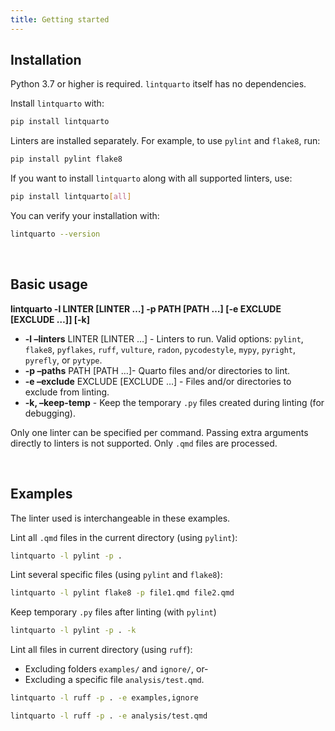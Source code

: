 ```yaml
---
title: Getting started
---
```


## Installation

Python 3.7 or higher is required. `lintquarto` itself has no dependencies.

Install `lintquarto` with:

```.bash
pip install lintquarto
```

Linters are installed separately. For example, to use `pylint` and `flake8`, run:

```.bash
pip install pylint flake8
```

If you want to install `lintquarto` along with all supported linters, use:

```.bash
pip install lintquarto[all]
```

You can verify your installation with:

```.bash
lintquarto --version
```

<br>

## Basic usage

**lintquarto -l LINTER [LINTER ...] -p PATH [PATH ...] [-e EXCLUDE [EXCLUDE ...]] [-k]**

* **-l --linters** LINTER [LINTER ...] - Linters to run. Valid options: `pylint`, `flake8`, `pyflakes`, `ruff`, `vulture`, `radon`, `pycodestyle`, `mypy`, `pyright`, `pyrefly`, or `pytype`.
* **-p --paths** PATH [PATH ...]- Quarto files and/or directories to lint.
* **-e --exclude** EXCLUDE [EXCLUDE ...] - Files and/or directories to exclude from linting.
* **-k, --keep-temp** - Keep the temporary `.py` files created during linting (for debugging).

Only one linter can be specified per command. Passing extra arguments directly to linters is not supported. Only `.qmd` files are processed.

<br>

## Examples

The linter used is interchangeable in these examples.

Lint all `.qmd` files in the current directory (using `pylint`):

```.bash
lintquarto -l pylint -p .
```

Lint several specific files (using `pylint` and `flake8`):

```.bash
lintquarto -l pylint flake8 -p file1.qmd file2.qmd
```

Keep temporary `.py` files after linting (with `pylint`)

```.bash
lintquarto -l pylint -p . -k
```

Lint all files in current directory (using `ruff`):

* Excluding folders `examples/` and `ignore/`, or-
* Excluding a specific file `analysis/test.qmd`.

```.bash
lintquarto -l ruff -p . -e examples,ignore
```

```.bash
lintquarto -l ruff -p . -e analysis/test.qmd
```
